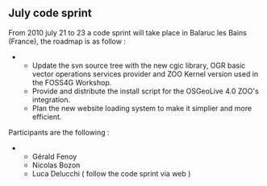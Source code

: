 
== July code sprint ==

From 2010 july 21 to 23 a code sprint will take place in Balaruc les Bains (France), the roadmap is as follow :

**Update the svn source tree with the new cgic library, OGR basic vector operations services provider and ZOO Kernel version used in the FOSS4G Workshop.
**Provide and distribute the install script for the OSGeoLive 4.0 ZOO's integration.
**Plan the new website loading system to make it simplier and more efficient.

Participants are the following : 
**Gérald Fenoy
**Nicolas Bozon
**Luca Delucchi ( follow the code sprint via web )



{{TracNotice|{{PAGENAME}}}}